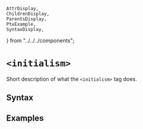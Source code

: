     AttrDisplay,
    ChildrenDisplay,
    ParentsDisplay,
    PtxExample,
    SyntaxDisplay,
} from "../../../components";

# `<initialism>`

Short description of what the `<initialism>` tag does.

## Syntax

<SyntaxDisplay name="initialism" />

## Examples

    